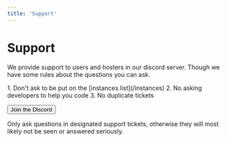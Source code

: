 ```yaml
---
title: 'Support'
---
```


# Support

We provide support to users and hosters in our discord server. Though we have some rules about the questions you can ask.

<Frame>
  1. Don't ask to be put on the [instances list](/instances)
  2. No asking developers to help you code
  3. No duplicate tickets

  <Button to='/links/discord'>Join the Discord</Button>
</Frame>

<Note>
  Only ask questions in designated support tickets, otherwise they will most
  likely not be seen or answered seriously.
</Note>

